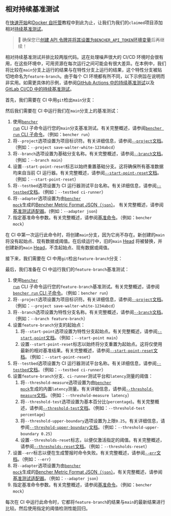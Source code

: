 
## 相对持续基准测试

在[快速开始][quick start]和[Docker 自托管][docker self-hosted]教程中到此为止，让我们为我们的`claimed`项目添加相对[持续基准测试][continuous benchmarking]。

> 🐰 确保您已[创建 API 令牌并将其设置为`BENCHER_API_TOKEN`环境变量][create an api token]后再继续！

[quick start]: /zh/docs/tutorial/quick-start/
[docker self-hosted]: /zh/docs/tutorial/docker/
[continuous benchmarking]: /zh/docs/explanation/continuous-benchmarking/
[create an api token]: /zh/docs/tutorial/quick-start/#create-an-api-token

相对持续基准测试并排比较两版代码。这在处理噪声很大的 CI/CD 环境时会很有用，在这些环境中，可用资源在每次运行之间可能会有很大差异。在本例中，我们将比较在`main`分支上运行的结果与在特性分支上运行的结果，这个特性分支被贴切地命名为`feature-branch`。由于每个 CI 环境都有所不同，以下示例旨在说明而非实用。如需更具体的示例，请参阅[GitHub Actions 中的持续基准测试][github actions]以及[GitLab CI/CD 中的持续基准测试][gitlab ci/cd]。

[github actions]: /zh/docs/how-to/github-actions/
[gitlab ci/cd]: /zh/docs/how-to/gitlab-ci-cd/

首先，我们需要在 CI 中用`git`检出`main`分支：

<GitCheckoutMain />

然后我们需要在 CI 中运行我们在`main`分支上的基准测试：

<RunMainRelative />

1. 使用<code><a href="/zh/docs/explanation/bencher-run/">bencher run</a></code> CLI 子命令运行您的`main`分支基准测试。有关完整概述，请参阅[`bencher run` CLI 子命令][bencher run]。（例如：`bencher run`）
2. 将`--project`选项设置为项目标识符。有关详细信息，请参阅[`--project`文档][project option]。（例如：`--project save-walter-white-1234abcd`）
3. 将`--branch`选项设置为基础分支名称。有关完整概述，请参阅[`--branch`文档][branch option]。（例如：`--branch main`）
4. 设置`--start-point-reset`标志以始终重置基础分支。这将确保所有基准数据均来自当前 CI 运行器。有关完整概述，请参阅[`--start-point-reset`文档][start point reset]。（例如：`--start-point-reset`）
5. 将`--testbed`选项设置为 CI 运行器测试平台名称。有关详细信息，请参阅[`--testbed`文档][testbed option]。（例如：`--testbed ci-runner`）
6. 将`--adapter`选项设置为由<code><a href="/zh/docs/reference/bencher-metric-format/#bencher-mock">bencher mock</a></code>生成的[Bencher Metric Format JSON（`json`）][bmf]。 有关完整概述，请参阅[基准测试适配器][adapter json]。(例如：`--adapter json`)
7. 指定基准命令参数。有关完整概述，请参阅[基准命令][command argument]。（例如：`bencher mock`）

在 CI 中第一次运行此命令时，将创建`main`分支，因为它尚不存在。新创建的`main`将没有起始点、现有数据或阈值。在后续运行中，旧的`main` [Head][head] 将被替换，并创建新的`main` [Head][head]，不含起始点、现有数据或阈值。

[bencher run]: /zh/docs/explanation/bencher-run/
[project option]: /zh/docs/explanation/bencher-run/#--project-project
[branch option]: /zh/docs/explanation/branch-selection/#--branch-branch
[start point reset]: /zh/docs/explanation/branch-selection/#--start-point-reset
[testbed option]: /zh/docs/explanation/bencher-run/#--testbed-testbed
[bmf]: /zh/docs/reference/bencher-metric-format/
[adapter json]: /zh/docs/explanation/adapters/#-json
[command argument]: /zh/docs/explanation/bencher-run/#benchmark-command
[head]: /zh/docs/explanation/benchmarking/#head

接下来，我们需要在 CI 中用`git`检出`feature-branch`分支：

<GitCheckoutFeature />

最后，我们准备在 CI 中运行我们的`feature-branch`基准测试：

<RunFeatureRelative />

1. 使用<code><a href="/zh/docs/explanation/bencher-run/">bencher run</a></code> CLI 子命令运行您的`feature-branch`基准测试。有关完整概述，请参阅[`bencher run` CLI 子命令][bencher run]。（例如：`bencher run`）
2. 将`--project`选项设置为项目标识符。有关详细信息，请参阅[`--project`文档][project option]。（例如：`--project save-walter-white-1234abcd`）
3. 将`--branch`选项设置为特性分支名称。有关完整概述，请参阅[`--branch`文档][branch option]。（例如：`--branch feature-branch`）
4. 设置`feature-branch`分支的起始点：
   1. 将`--start-point`选项设置为特性分支起始点。有关完整概述，请参阅[`--start-point`文档][start point]。（例如：`--start-point main`）
   2. 设置`--start-point-reset`标志以始终将分支重置为起始点。这将仅使用最新的相对基准结果。有关完整概述，请参阅[`--start-point-reset`文档][start point reset]。（例如：`--start-point-reset`）
5. 将`--testbed`选项设置为 CI 运行器测试平台名称。有关详细信息，请参阅[`--testbed`文档][testbed option]。（例如：`--testbed ci-runner`）
6. 设置`feature-branch`分支、`ci-runner`测试平台和`latency`测量的阈值：
   1. 将`--threshold-measure`选项设置为由<code><a href="/zh/docs/reference/bencher-metric-format/#bencher-mock">bencher mock</a></code>生成的内置`latency`测量。有关详细信息，请参阅[`--threshold-measure`文档][threshold measure option]。（例如：`--threshold-measure latency`）
   2. 将`--threshold-test`选项设置为基本百分比(`percentage`)。有关完整概述，请参阅[`--threshold-test`文档][threshold test option]。（例如：`--threshold-test percentage`）
   3. 将`--threshold-upper-boundary`选项设置为上限`0.25`。有关详细信息，请参阅[`--threshold-upper-boundary`文档][threshold upper boundary]。（例如：`--threshold-upper-boundary 0.25`）
   4. 设置`--thresholds-reset`标志，以便仅激活指定的阈值。有关完整概述，请参阅[`--thresholds-reset`文档][thresholds reset]。（例如：`--thresholds-reset`）
7. 设置`--err`标志以便在生成警报时命令失败。有关完整概述，请参阅[`--err`文档][alert err]。（例如：`--err`）
8. 将`--adapter`选项设置为由<code><a href="/zh/docs/reference/bencher-metric-format/#bencher-mock">bencher mock</a></code>生成的[Bencher Metric Format JSON（`json`）][bmf]。有关完整概述，请参阅[基准测试适配器][adapter json]。（例如：`--adapter json`）
9. 指定基准命令参数。有关完整概述，请参阅[基准命令][command argument]。（例如：`bencher mock`）

每次在 CI 中运行此命令时，它都将`feature-branch`的结果与`main`的最新结果进行比较。然后使用指定的阈值检测性能回归。

[start point]: /zh/docs/explanation/branch-selection/#--start-point-branch
[start point reset]: /zh/docs/explanation/branch-selection/#--start-point-reset
[threshold measure option]: /zh/docs/explanation/thresholds/#--threshold-measure-measure
[threshold test option]: /zh/docs/explanation/thresholds/#--threshold-test-test
[threshold upper boundary]: /zh/docs/explanation/thresholds/#--threshold-upper-boundary-boundary
[thresholds reset]: /zh/docs/explanation/thresholds/#--thresholds-reset
[alert err]: /zh/docs/explanation/thresholds/#--err